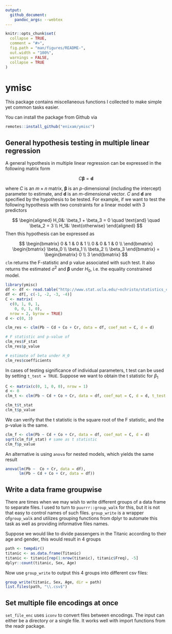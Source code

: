 ```yaml
---
output: 
  github_document:
    pandoc_args: --webtex
---
```


```r
knitr::opts_chunk$set(
  collapse = TRUE,
  comment = "#>",
  fig.path = "man/figures/README-",
  out.width = "100%",
  warnings = FALSE,
  collapse = TRUE
)
```

# ymisc

This package contains miscellaneous functions I collected to make simple yet common tasks easier. 


You can install the package from Github via

``` r
remotes::install_github("enixam/ymisc")
```


## General hypothesis testing in multiple linear regression 

A general hypothesis in multiple linear regression can be expressed in the following matrix form 

$$
C\boldsymbol{\beta} = \boldsymbol{d}
$$

where $C$ is an $m \times n$ matrix, $\boldsymbol{\beta}$ is an $p$-dimensional (including the intercept) parameter to estimate, and $\boldsymbol{d}$ is an $m$-dimensional vector. $C$ and $\boldsymbol{d}$ are specified by the hypothesis to be tested. For example, if we want to test the following hypothesis with two constraints for a linear model with 3 predictors 

$$
\begin{aligned}
H_0&: \beta_1 + \beta_3 = 0 \quad \text{and} \quad \beta_2 = 3   \\
H_1&: \text{otherwise} 
\end{aligned}
$$
Then this hypothesis can be expressed as 

$$
\begin{bmatrix}
0 & 1 & 0 & 1 \\
0 & 0 & 1 & 0 \\
\end{bmatrix}
\begin{bmatrix}
\beta_0 \\
\beta_1 \\
\beta_2 \\
\beta_3 
\end{bmatrix}
= 
\begin{bmatrix}
0 \\
3
\end{bmatrix}
$$
`clm` returns the F-statistic and p value associated with such test. It also returns the estimated $\sigma^2$ and $\boldsymbol{\beta}$ under $H_0$, i.e. the equality constrained model. 

```r
library(ymisc)
df <- df <- read.table("http://www.stat.ucla.edu/~nchristo/statistics_c173_c273/jura.txt", header=TRUE)
df <- df[, c(-1, -2, -3, -4)]
C <- matrix(
  c(0, 1, 0, 1,
    0, 0, 1, 0),
  nrow = 2, byrow = TRUE)
d <- c(0, 3)

clm_res <- clm(Pb ~ Cd + Co + Cr, data = df, coef_mat = C, d = d)

# F statistic and p-value of 
clm_res$F_stat
clm_res$p_value

# estimate of beta under H_0
clm_res$coefficients
```


In cases of testing significance of individual parameters, t test can be used by setting `t_test = TRUE`. Suppose we want to obtain the t statistic for $\beta_1$ 

```r
C <- matrix(c(0, 1, 0, 0), nrow = 1)
d <- 0
clm_t <- clm(Pb ~ Cd + Co + Cr, data = df, coef_mat = C, d = d, t_test = TRUE)

clm_t$t_stat
clm_t$p_value
```

We can verify that the t statistic is the square root of the F statistic, and the p-value is the same. 


```r
clm_f <- clm(Pb ~ Cd + Co + Cr, data = df, coef_mat = C, d = d)
sqrt(clm_f$F_stat) # same as t statistic
clm_f$p_value
```

An alternative is using `anova` for nested models, which yields the same result

```r
anova(lm(Pb ~  Co + Cr, data = df),
      lm(Pb ~ Cd + Co + Cr, data = df))
```

## Write a data frame groupwise 

There are times when we may wish to write different groups of a data frame to separate files. I used to turn to `puurrr::group_walk` for this, but it is not that easy to control names of such files. `group_write` is a wrapper of`group_walk` and utilizes grouping functions from dplyr to automate this task as well as providing informative files names.   

Suppose we would like to divide passengers in the Titanic according to their age and gender, this would result in 4 groups 

```r
path <- tempdir()
titanic <- as.data.frame(Titanic)
titanic <- titanic[rep(1:nrow(titanic), titanic$Freq), -5]
dplyr::count(titanic, Sex, Age)

```

Now use `group_write` to output this 4 groups into different csv files: 

```r
group_write(titanic, Sex, Age, dir = path)
list.files(path, "\\.csv$")
```



## Set multiple file encodings at once 

`set_file_enc` uses `iconv` to convert files between encodings. The input can either be a directory or a single file. It works well with import functions from the readr package. 




